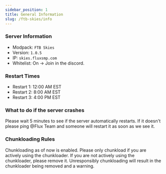 ```yaml
---
sidebar_position: 1
title: General Information
slug: /ftb-skies/info
---
```


### Server Information
- Modpack: `FTB Skies`
- Version: `1.0.5`
- IP: `skies.fluxsmp.com`
- Whitelist: On -> Join in the discord. 

### Restart Times
- Restart 1: 12:00 AM EST
- Restart 2: 8:00 AM EST
- Restart 3: 4:00 PM EST

### What to do if the server crashes
Please wait 5 minutes to see if the server automatically restarts. If it doesn't please ping @Flux Team and someone will restart it as soon as we see it.

### Chunkloading Rules
Chunkloading as of now is enabled. Please only chunkload if you are actively using the chunkloader. If you are not actively using the chunkloader, please remove it. Unresponsibly chunkloading will result in the chunkloader being removed and a warning.
